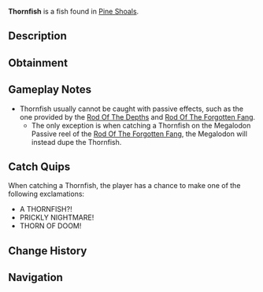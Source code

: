 {{FishInfobox
|image          = Thornfish.png
|rarity         = Secret
|sea            = Second Sea
|location       = [[Pine Shoals]]
|sublocation    = 
|sources        = Fishing Rod
|nopassive      = 1
|radar_location = 
|prog_speed     = -80
|xp             = 8000
|weather        = Foggy
|time           = Night
|season         = Autumn
|bait           = Luminous Larva
|base_weight    = 30
|base_value     = 12500
|weight_range   = 20
|base_chance    = 1
|base_resil     = 10
}}
'''Thornfish''' is a {{Rarity|Secret}} fish found in [[Pine Shoals]].

== Description ==
{{Description|A prickly terror that thorns through the deep.|Bestiary Entry}}

== Obtainment ==
{{Description|It stings where the shadows grow sharp.|Bestiary Hint}}
{{Fish Availability|
Pine Shoals
|top_rods      = 
Free Spirit Rod\580.63\4030.89;
Egg Rod\522.14\3230.36;
Azure Of Lagoon\495.54\3285.75;
Blazebringer Rod\491.48\3198.14;
Great Dreamer Rod\481.89\3032.44;
Resourceful Rod\416.97\3450.06;
Destiny Rod\334.41\2331.41;
Verdant Shear Rod\479.93\2969.24;
Trident Rod\393.02\2368.24;
Seraphic Rod\371.69\2299.55;
Ethereal Prism Rod\362.8\2394.2;
Challenger's Rod\354.59\2034.8;
No-Life Rod\340.95\1963.18;
Rod Of The Forgotten Fang\323.99\1987.58;
Rod Of The Exalted One\311.78\1995.84;
Depthseeker Rod\294.9\1639.6;
Rod Of The Depths\294.33\1760.72;
Avalanche Rod\279.78\1552.39;
Volcanic Rod\278.62\1580.47;
Zeus Rod\271.34\1539.21;
Steady Rod\266.48\1429.54
|recommended   = Free Spirit Rod
}}

== Gameplay Notes ==
* Thornfish usually cannot be caught with passive effects, such as the one provided by the [[Rod Of The Depths]] and [[Rod Of The Forgotten Fang]].
** The only exception is when catching a Thornfish on the Megalodon Passive reel of the [[Rod Of The Forgotten Fang]], the Megalodon will instead dupe the Thornfish.

== Catch Quips ==
When catching a Thornfish, the player has a chance to make one of the following exclamations:
* A THORNFISH?!
* PRICKLY NIGHTMARE!
* THORN OF DOOM!

== Change History ==
{{Change History|{{subst:Current Version}}}}

== Navigation ==
{{Fish Navbox|Pine Shoals}}